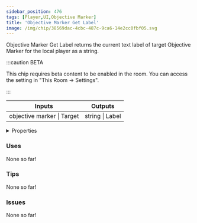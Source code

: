 ```yaml
---
sidebar_position: 476
tags: [Player,UI,Objective Marker]
title: 'Objective Marker Get Label'
image: /img/chip/38569dac-4cbc-487c-9ca6-14e2cc0fbf05.svg
---
```


Objective Marker Get Label returns the current text label of target Objective Marker for the local player as a string.

:::caution BETA

This chip requires beta content to be enabled in the room. You can access the setting in "This Room -> Settings".

:::

<IChip uuid="38569dac-4cbc-487c-9ca6-14e2cc0fbf05"/>

<table><thead><tr><th>Inputs</th><th>Outputs</th></tr></thead><tbody><tr><td>objective marker | Target</td><td>string | Label</td></tr></tbody></table>

<details>
  <summary>Properties</summary>
  <div>
    <div>
    <table>
      <tbody>
        <tr>
          <td>Is beta required?</td>
          <td>Yes</td>
        </tr>
        <tr>
          <td>Is chip a trolling risk?</td>
          <td>No</td>
        </tr>
        <tr>
          <td>Is chip a role assignment risk?</td>
          <td>No</td>
        </tr>
        <tr>
          <td>Chip UUID</td>
          <td>38569dac-4cbc-487c-9ca6-14e2cc0fbf05</td>
        </tr>
        <tr>
          <td>Room availability</td>
          <td>Available everywhere</td>
        </tr>
      </tbody>
    </table>
    </div>
  </div>
</details>

### Uses

None so far!

### Tips

None so far!

### Issues

None so far!